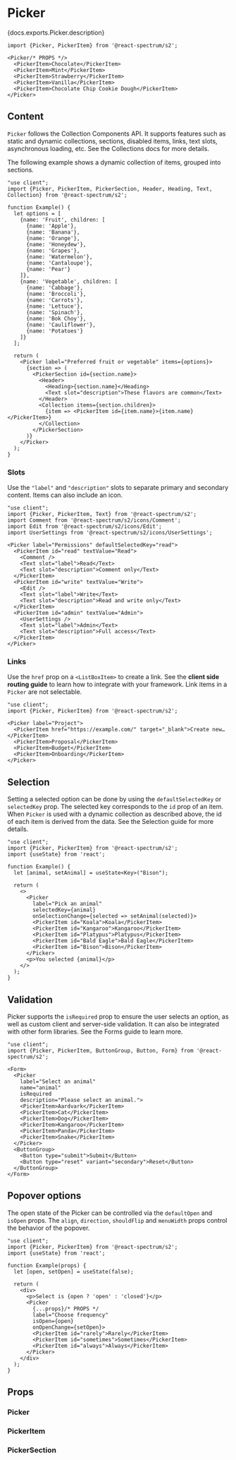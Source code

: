 


# Picker

<PageDescription>{docs.exports.Picker.description}</PageDescription>

```tsx render docs={docs.exports.Picker} links={docs.links} props={['size', 'labelPosition', 'labelAlign', 'necessityIndicator', 'isRequired', 'isQuiet', 'isDisabled', 'isInvalid']} initialProps={{label: 'Ice cream flavor'}} expanded
import {Picker, PickerItem} from '@react-spectrum/s2';

<Picker/* PROPS */>
  <PickerItem>Chocolate</PickerItem>
  <PickerItem>Mint</PickerItem>
  <PickerItem>Strawberry</PickerItem>
  <PickerItem>Vanilla</PickerItem>
  <PickerItem>Chocolate Chip Cookie Dough</PickerItem>
</Picker>
```

## Content

`Picker` follows the Collection Components API. It supports features such as static and dynamic collections, sections, disabled items, links, text slots, asynchronous loading, etc. See the Collections docs for more details.

The following example shows a dynamic collection of items, grouped into sections.

```tsx render hideImports
"use client";
import {Picker, PickerItem, PickerSection, Header, Heading, Text, Collection} from '@react-spectrum/s2';

function Example() {
  let options = [
    {name: 'Fruit', children: [
      {name: 'Apple'},
      {name: 'Banana'},
      {name: 'Orange'},
      {name: 'Honeydew'},
      {name: 'Grapes'},
      {name: 'Watermelon'},
      {name: 'Cantaloupe'},
      {name: 'Pear'}
    ]},
    {name: 'Vegetable', children: [
      {name: 'Cabbage'},
      {name: 'Broccoli'},
      {name: 'Carrots'},
      {name: 'Lettuce'},
      {name: 'Spinach'},
      {name: 'Bok Choy'},
      {name: 'Cauliflower'},
      {name: 'Potatoes'}
    ]}
  ];

  return (
    <Picker label="Preferred fruit or vegetable" items={options}>
      {section => (
        <PickerSection id={section.name}>
          <Header>
            <Heading>{section.name}</Heading>
            <Text slot="description">These flavors are common</Text>
          </Header>
          <Collection items={section.children}>
            {item => <PickerItem id={item.name}>{item.name}</PickerItem>}
          </Collection>
        </PickerSection>
      )}
    </Picker>
  );
}
```

### Slots

Use the `"label"` and `"description"` slots to separate primary and secondary content. Items can also include an icon.

```tsx render
"use client";
import {Picker, PickerItem, Text} from '@react-spectrum/s2';
import Comment from '@react-spectrum/s2/icons/Comment';
import Edit from '@react-spectrum/s2/icons/Edit';
import UserSettings from '@react-spectrum/s2/icons/UserSettings';

<Picker label="Permissions" defaultSelectedKey="read">
  <PickerItem id="read" textValue="Read">
    <Comment />
    <Text slot="label">Read</Text>
    <Text slot="description">Comment only</Text>
  </PickerItem>
  <PickerItem id="write" textValue="Write">
    <Edit />
    <Text slot="label">Write</Text>
    <Text slot="description">Read and write only</Text>
  </PickerItem>
  <PickerItem id="admin" textValue="Admin">
    <UserSettings />
    <Text slot="label">Admin</Text>
    <Text slot="description">Full access</Text>
  </PickerItem>
</Picker>
```

### Links

Use the `href` prop on a `<ListBoxItem>` to create a link. See the **client side routing guide** to learn how to integrate with your framework. Link items in a `Picker` are not selectable.

```tsx render hideImports
"use client";
import {Picker, PickerItem} from '@react-spectrum/s2';

<Picker label="Project">
  <PickerItem href="https://example.com/" target="_blank">Create new…</PickerItem>
  <PickerItem>Proposal</PickerItem>
  <PickerItem>Budget</PickerItem>
  <PickerItem>Onboarding</PickerItem>
</Picker>
```

## Selection

Setting a selected option can be done by using the `defaultSelectedKey` or `selectedKey` prop. The selected key corresponds to the `id` prop of an item.
When `Picker` is used with a dynamic collection as described above, the id of each item is derived from the data.
See the Selection guide for more details.

```tsx render hideImports
"use client";
import {Picker, PickerItem} from '@react-spectrum/s2';
import {useState} from 'react';

function Example() {
  let [animal, setAnimal] = useState<Key>("Bison");

  return (
    <>
      <Picker
        label="Pick an animal"
        selectedKey={animal}
        onSelectionChange={selected => setAnimal(selected)}>
        <PickerItem id="Koala">Koala</PickerItem>
        <PickerItem id="Kangaroo">Kangaroo</PickerItem>
        <PickerItem id="Platypus">Platypus</PickerItem>
        <PickerItem id="Bald Eagle">Bald Eagle</PickerItem>
        <PickerItem id="Bison">Bison</PickerItem>
      </Picker>
      <p>You selected {animal}</p>
    </>
  );
}
```

## Validation

Picker supports the `isRequired` prop to ensure the user selects an option, as well as custom client and server-side validation. It can also be integrated with other form libraries. See the Forms guide to learn more.

```tsx render hideImports
"use client";
import {Picker, PickerItem, ButtonGroup, Button, Form} from '@react-spectrum/s2';

<Form>
  <Picker
    label="Select an animal"
    name="animal"
    isRequired
    description="Please select an animal.">
    <PickerItem>Aardvark</PickerItem>
    <PickerItem>Cat</PickerItem>
    <PickerItem>Dog</PickerItem>
    <PickerItem>Kangaroo</PickerItem>
    <PickerItem>Panda</PickerItem>
    <PickerItem>Snake</PickerItem>
  </Picker>
  <ButtonGroup>
    <Button type="submit">Submit</Button>
    <Button type="reset" variant="secondary">Reset</Button>
  </ButtonGroup>
</Form>
```

## Popover options

The open state of the Picker can be controlled via the `defaultOpen` and `isOpen` props. The `align`, `direction`, `shouldFlip` and `menuWidth` props control the behavior of the popover.

```tsx render hideImports docs={docs.exports.Picker} links={docs.links} props={['align', 'direction', 'shouldFlip', 'menuWidth']}
"use client";
import {Picker, PickerItem} from '@react-spectrum/s2';
import {useState} from 'react';

function Example(props) {
  let [open, setOpen] = useState(false);

  return (
    <div>
      <p>Select is {open ? 'open' : 'closed'}</p>
      <Picker
        {...props}/* PROPS */
        label="Choose frequency"
        isOpen={open}
        onOpenChange={setOpen}>
        <PickerItem id="rarely">Rarely</PickerItem>
        <PickerItem id="sometimes">Sometimes</PickerItem>
        <PickerItem id="always">Always</PickerItem>
      </Picker>
    </div>
  );
}
```

## Props

### Picker

<PropTable component={docs.exports.Picker} links={docs.links} />

### PickerItem

<PropTable component={docs.exports.PickerItem} links={docs.links} />

### PickerSection

<PropTable component={docs.exports.PickerSection} links={docs.links} />

